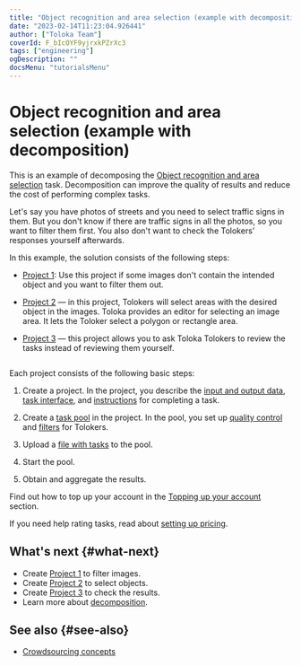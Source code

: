 ```yaml
---
title: "Object recognition and area selection (example with decomposition) | Toloka tutorials"
date: "2023-02-14T11:23:04.926441"
author: ["Toloka Team"]
coverId: F_bIcOYF9yjrxkPZrXc3
tags: ["engineering"]
ogDescription: ""
docsMenu: "tutorialsMenu"
---
```



# Object recognition and area selection (example with decomposition)

This is an example of decomposing the [Object recognition and area selection](/docs-new/tutorials/selection) task. Decomposition can improve the quality of results and reduce the cost of performing complex tasks.

Let's say you have photos of streets and you need to select traffic signs in them. But you don't know if there are traffic signs in all the photos, so you want to filter them first. You also don't want to check the Tolokers' responses yourself afterwards.

In this example, the solution consists of the following steps:

- [Project 1](/docs-new/tutorials/image-segmentation-project1): Use this project if some images don't contain the intended object and you want to filter them out.

- [Project 2](/docs-new/tutorials/image-segmentation-project2) — in this project, Tolokers will select areas with the desired object in the images. Toloka provides an editor for selecting an image area. It lets the Toloker select a polygon or rectangle area.

- [Project 3](/docs-new/tutorials/image-segmentation-project3) — this project allows you to ask Toloka Tolokers to review the tasks instead of reviewing them yourself.

<img style="max-width:100%" src="https://tlk-infra-front.azureedge.net/portal-static/uploaded/images/1675425174732/1675425174732_original_svg.svg" alt="" />

Each project consists of the following basic steps:

1. Create a project. In the project, you describe the [input and output data](https://toloka.ai/en/docs/glossary#input-output-data), [task interface](https://toloka.ai/en/docs/glossary#task-interface), and [instructions](https://toloka.ai/en/docs/glossary#instructions) for completing a task.

1. Create a [task pool](https://toloka.ai/en/docs/glossary#pool) in the project. In the pool, you set up [quality control](https://toloka.ai/en/docs/glossary#quality-control) and [filters](https://toloka.ai/en/docs/glossary#filters) for Tolokers.

1. Upload a [file with tasks](https://tlk.s3.yandex.net/wsdm2020/dataset_1.tsv) to the pool.

1. Start the pool.

1. Obtain and aggregate the results.

Find out how to top up your account in the [Topping up your account](https://toloka.ai/en/docs/guide/concepts/refill) section.

If you need help rating tasks, read about [setting up pricing](https://toloka.ai/en/docs/guide/concepts/dynamic-pricing#section_wb1_lhl_vlb).

## What's next {#what-next}

- Create [Project 1](/docs-new/tutorials/image-segmentation-project1) to filter images.
- Create [Project 2](/docs-new/tutorials/image-segmentation-project2) to select objects.
- Create [Project 3](/docs-new/tutorials/image-segmentation-project3) to check the results.
- Learn more about [decomposition](https://toloka.ai/en/docs/guide/concepts/solution-architecture).

## See also {#see-also}

- [Crowdsourcing concepts](https://toloka.ai/knowledgebase/crowdsourcing-concepts/)

<ContactSupport/>
